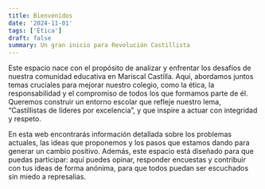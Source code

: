 ```yaml
---
title: Bienvenidos
date: '2024-11-01'
tags: ['Ética']
draft: false
summary: Un gran inicio para Revolución Castillista
---
```


Este espacio nace con el propósito de analizar y enfrentar los desafíos de nuestra comunidad educativa en Mariscal Castilla. Aquí, abordamos juntos temas cruciales para mejorar nuestro colegio, como la ética, la responsabilidad y el compromiso de todos los que formamos parte de él. Queremos construir un entorno escolar que refleje nuestro lema, “Castillistas de líderes por excelencia”, y que inspire a actuar con integridad y respeto.

En esta web encontrarás información detallada sobre los problemas actuales, las ideas que proponemos y los pasos que estamos dando para generar un cambio positivo. Además, este espacio está diseñado para que puedas participar: aquí puedes opinar, responder encuestas y contribuir con tus ideas de forma anónima, para que todos puedan ser escuchados sin miedo a represalias.